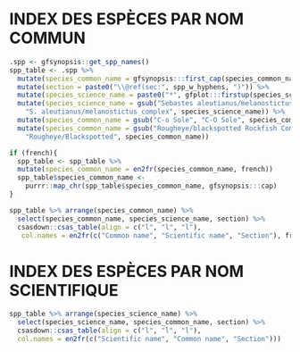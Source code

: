 \clearpage

# INDEX DES ESPÈCES PAR NOM COMMUN {#sec:common-name-index}

```r
.spp <- gfsynopsis::get_spp_names()
spp_table <- .spp %>%
  mutate(species_common_name = gfsynopsis:::first_cap(species_common_name)) %>%
  mutate(section = paste0("\\@ref(sec:", spp_w_hyphens, ")")) %>%
  mutate(species_science_name = paste0("*", gfplot:::firstup(species_science_name), "*")) %>%
  mutate(species_science_name = gsub("Sebastes aleutianus/melanostictus complex",
    "S. aleutianus/melanostictus complex", species_science_name)) %>% 
  mutate(species_common_name = gsub("C-o Sole", "C-O Sole", species_common_name)) %>%
  mutate(species_common_name = gsub("Rougheye/blackspotted Rockfish Complex", 
    "Rougheye/Blackspotted", species_common_name))

if (french){
  spp_table <- spp_table %>%
  mutate(species_common_name = en2fr(species_common_name, french))
  spp_table$species_common_name <- 
    purrr::map_chr(spp_table$species_common_name, gfsynopsis:::cap) 
}

spp_table %>% arrange(species_common_name) %>%
  select(species_common_name, species_science_name, section) %>%
  csasdown::csas_table(align = c("l", "l", "l"),
   col.names = en2fr(c("Common name", "Scientific name", "Section"), french))
```

\clearpage

# INDEX DES ESPÈCES PAR NOM SCIENTIFIQUE {#sec:scientific-name-index}

```r
spp_table %>% arrange(species_science_name) %>%
  select(species_science_name, species_common_name, section) %>%
  csasdown::csas_table(align = c("l", "l", "l"),
  col.names = en2fr(c("Scientific name", "Common name", "Section")))
```

\clearpage
